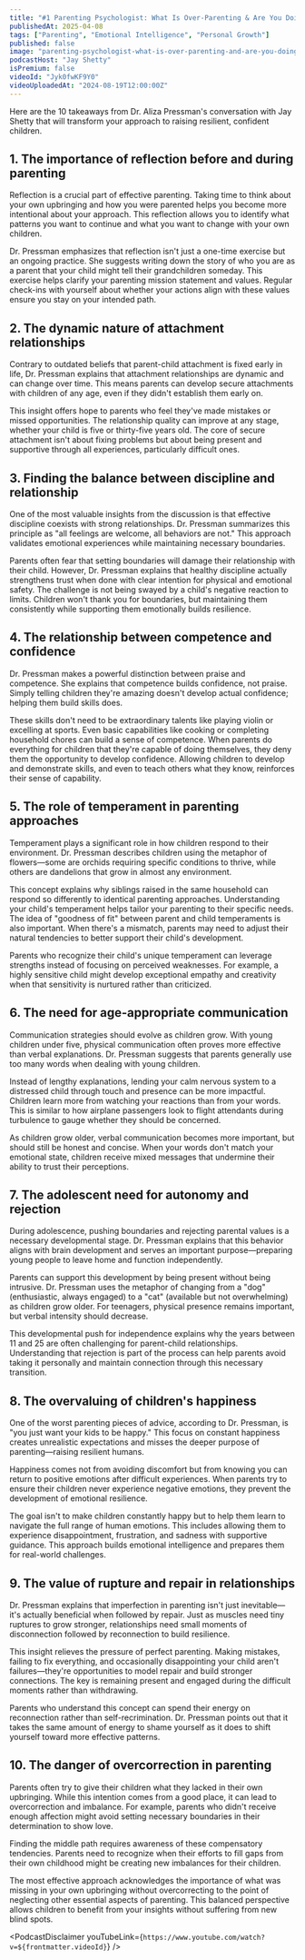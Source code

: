 ```yaml
---
title: "#1 Parenting Psychologist: What Is Over-Parenting & Are You Doing It?"
publishedAt: 2025-04-08
tags: ["Parenting", "Emotional Intelligence", "Personal Growth"]
published: false
image: "parenting-psychologist-what-is-over-parenting-and-are-you-doing-it.jpg"
podcastHost: "Jay Shetty"
isPremium: false
videoId: "Jyk0fwKF9Y0"
videoUploadedAt: "2024-08-19T12:00:00Z"
---
```



<PodcastSummaryPageLayout frontmatter={frontmatter}>

Here are the 10 takeaways from Dr. Aliza Pressman's conversation with Jay Shetty that will transform your approach to raising resilient, confident children.

## 1. The importance of reflection before and during parenting

Reflection is a crucial part of effective parenting. Taking time to think about your own upbringing and how you were parented helps you become more intentional about your approach. This reflection allows you to identify what patterns you want to continue and what you want to change with your own children.

Dr. Pressman emphasizes that reflection isn't just a one-time exercise but an ongoing practice. She suggests writing down the story of who you are as a parent that your child might tell their grandchildren someday. This exercise helps clarify your parenting mission statement and values. Regular check-ins with yourself about whether your actions align with these values ensure you stay on your intended path.

## 2. The dynamic nature of attachment relationships

Contrary to outdated beliefs that parent-child attachment is fixed early in life, Dr. Pressman explains that attachment relationships are dynamic and can change over time. This means parents can develop secure attachments with children of any age, even if they didn't establish them early on.

This insight offers hope to parents who feel they've made mistakes or missed opportunities. The relationship quality can improve at any stage, whether your child is five or thirty-five years old. The core of secure attachment isn't about fixing problems but about being present and supportive through all experiences, particularly difficult ones.

## 3. Finding the balance between discipline and relationship

One of the most valuable insights from the discussion is that effective discipline coexists with strong relationships. Dr. Pressman summarizes this principle as "all feelings are welcome, all behaviors are not." This approach validates emotional experiences while maintaining necessary boundaries.

Parents often fear that setting boundaries will damage their relationship with their child. However, Dr. Pressman explains that healthy discipline actually strengthens trust when done with clear intention for physical and emotional safety. The challenge is not being swayed by a child's negative reaction to limits. Children won't thank you for boundaries, but maintaining them consistently while supporting them emotionally builds resilience.

## 4. The relationship between competence and confidence

Dr. Pressman makes a powerful distinction between praise and competence. She explains that competence builds confidence, not praise. Simply telling children they're amazing doesn't develop actual confidence; helping them build skills does.

These skills don't need to be extraordinary talents like playing violin or excelling at sports. Even basic capabilities like cooking or completing household chores can build a sense of competence. When parents do everything for children that they're capable of doing themselves, they deny them the opportunity to develop confidence. Allowing children to develop and demonstrate skills, and even to teach others what they know, reinforces their sense of capability.

## 5. The role of temperament in parenting approaches

Temperament plays a significant role in how children respond to their environment. Dr. Pressman describes children using the metaphor of flowers—some are orchids requiring specific conditions to thrive, while others are dandelions that grow in almost any environment.

This concept explains why siblings raised in the same household can respond so differently to identical parenting approaches. Understanding your child's temperament helps tailor your parenting to their specific needs. The idea of "goodness of fit" between parent and child temperaments is also important. When there's a mismatch, parents may need to adjust their natural tendencies to better support their child's development.

Parents who recognize their child's unique temperament can leverage strengths instead of focusing on perceived weaknesses. For example, a highly sensitive child might develop exceptional empathy and creativity when that sensitivity is nurtured rather than criticized.

## 6. The need for age-appropriate communication

Communication strategies should evolve as children grow. With young children under five, physical communication often proves more effective than verbal explanations. Dr. Pressman suggests that parents generally use too many words when dealing with young children.

Instead of lengthy explanations, lending your calm nervous system to a distressed child through touch and presence can be more impactful. Children learn more from watching your reactions than from your words. This is similar to how airplane passengers look to flight attendants during turbulence to gauge whether they should be concerned.

As children grow older, verbal communication becomes more important, but should still be honest and concise. When your words don't match your emotional state, children receive mixed messages that undermine their ability to trust their perceptions.

## 7. The adolescent need for autonomy and rejection

During adolescence, pushing boundaries and rejecting parental values is a necessary developmental stage. Dr. Pressman explains that this behavior aligns with brain development and serves an important purpose—preparing young people to leave home and function independently.

Parents can support this development by being present without being intrusive. Dr. Pressman uses the metaphor of changing from a "dog" (enthusiastic, always engaged) to a "cat" (available but not overwhelming) as children grow older. For teenagers, physical presence remains important, but verbal intensity should decrease.

This developmental push for independence explains why the years between 11 and 25 are often challenging for parent-child relationships. Understanding that rejection is part of the process can help parents avoid taking it personally and maintain connection through this necessary transition.

## 8. The overvaluing of children's happiness

One of the worst parenting pieces of advice, according to Dr. Pressman, is "you just want your kids to be happy." This focus on constant happiness creates unrealistic expectations and misses the deeper purpose of parenting—raising resilient humans.

Happiness comes not from avoiding discomfort but from knowing you can return to positive emotions after difficult experiences. When parents try to ensure their children never experience negative emotions, they prevent the development of emotional resilience.

The goal isn't to make children constantly happy but to help them learn to navigate the full range of human emotions. This includes allowing them to experience disappointment, frustration, and sadness with supportive guidance. This approach builds emotional intelligence and prepares them for real-world challenges.

## 9. The value of rupture and repair in relationships

Dr. Pressman explains that imperfection in parenting isn't just inevitable—it's actually beneficial when followed by repair. Just as muscles need tiny ruptures to grow stronger, relationships need small moments of disconnection followed by reconnection to build resilience.

This insight relieves the pressure of perfect parenting. Making mistakes, failing to fix everything, and occasionally disappointing your child aren't failures—they're opportunities to model repair and build stronger connections. The key is remaining present and engaged during the difficult moments rather than withdrawing.

Parents who understand this concept can spend their energy on reconnection rather than self-recrimination. Dr. Pressman points out that it takes the same amount of energy to shame yourself as it does to shift yourself toward more effective patterns.

## 10. The danger of overcorrection in parenting

Parents often try to give their children what they lacked in their own upbringing. While this intention comes from a good place, it can lead to overcorrection and imbalance. For example, parents who didn't receive enough affection might avoid setting necessary boundaries in their determination to show love.

Finding the middle path requires awareness of these compensatory tendencies. Parents need to recognize when their efforts to fill gaps from their own childhood might be creating new imbalances for their children.

The most effective approach acknowledges the importance of what was missing in your own upbringing without overcorrecting to the point of neglecting other essential aspects of parenting. This balanced perspective allows children to benefit from your insights without suffering from new blind spots.

<PodcastDisclaimer
  youTubeLink={`https://www.youtube.com/watch?v=${frontmatter.videoId}`}
/>

</PodcastSummaryPageLayout>

